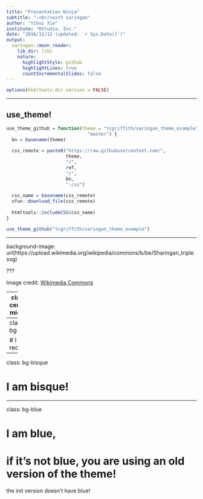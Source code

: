 ```yaml
---
title: "Presentation Ninja"
subtitle: "⚔<br/>with xaringan"
author: "Yihui Xie"
institute: "RStudio, Inc."
date: "2016/12/12 (updated: `r Sys.Date()`)"
output:
  xaringan::moon_reader:
    lib_dir: libs
    nature:
      highlightStyle: github
      highlightLines: true
      countIncrementalSlides: false
---
```



```r
options(htmltools.dir.version = FALSE)
```

---

## use_theme!

```r
use_theme_github = function(theme = "tcgriffith/xaringan_theme_example", ref =
                              "master") {
  bn = basename(theme)
  
  css_remote = paste0("https://raw.githubusercontent.com/",
                      theme,
                      "/",
                      ref,
                      "/",
                      bn,
                      ".css")
  
  css_name = basename(css_remote)
  xfun::download_file(css_remote)
  
  htmltools::includeCSS(css_name)
}

use_theme_github("tcgriffith/xaringan_theme_example")
```

---

background-image: url(https://upload.wikimedia.org/wikipedia/commons/b/be/Sharingan_triple.svg)

???

Image credit: [Wikimedia Commons](https://commons.wikimedia.org/wiki/File:Sharingan_triple.svg)

---
class: center, middle

# xaringan

### /ʃaː.'riŋ.ɡan/


---
class: bg-red

# I am red!


---
class: bg-bisque

# I am bisque!

---
class: bg-blue

# I am blue, 

# if it's not blue, you are using an old version of the theme!

the init version doesn't have blue!



